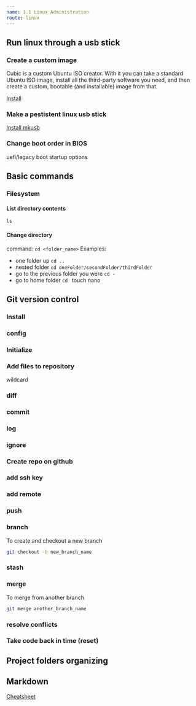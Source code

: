 ```yaml
---
name: 1.1 Linux Administration
route: linux
---
```


## Run linux through a usb stick

### Create a custom image
Cubic is a custom Ubuntu ISO creator. With it you can take a standard Ubuntu ISO image,
install all the third-party software you need, and then create a custom, bootable 
(and installable) image from that.

[Install](linux/install#cubic)

### Make a pestistent linux usb stick

[Install mkusb](linux/install#mksub)

### Change boot order in BIOS 

uefi/legacy
boot startup options

## Basic commands

### Filesystem 

#### List directory contents
`ls`

#### Change directory
command: `cd <folder_name>`
Examples: 
- one folder up
  `cd ..` 
- nested folder 
  `cd oneFolder/secondFolder/thirdFolder`
- go to the previous folder you were
  `cd -`
- go to home folder
  `cd `
touch
nano

## Git version control

### Install

### config

### Initialize 

### Add files to repository
wildcard

### diff 

### commit

### log

### ignore

### Create repo on github

### add ssh key

### add remote

### push 

### branch
To create and checkout a new branch 
```sh
git checkout -b new_branch_name
```

### stash

### merge
To merge from another branch

```sh
git merge another_branch_name
```

### resolve conflicts

### Take code back in time (reset)

## Project folders organizing

## Markdown

[Cheatsheet](cheatsheets/markdown)
